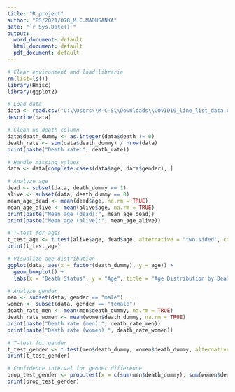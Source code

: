 ```yaml
---
title: "R_project"
author: "PS/2021/078_M.C.MADUSANKA"
date: "`r Sys.Date()`"
output:
  word_document: default
  html_document: default
  pdf_document: default
---
```

```r
# Clear environment and load librarie
rm(list=ls())
library(Hmisc)
library(ggplot2)

# Load data
data <- read.csv("C:\\Users\\M-C-S\\Downloads\\COVID19_line_list_data.csv")
describe(data)

# Clean up death column
data$death_dummy <- as.integer(data$death != 0)
death_rate <- sum(data$death_dummy) / nrow(data)
print(paste("Death rate:", death_rate))

# Handle missing values
data <- data[complete.cases(data$age, data$gender), ]

# Analyze age
dead <- subset(data, death_dummy == 1)
alive <- subset(data, death_dummy == 0)
mean_age_dead <- mean(dead$age, na.rm = TRUE)
mean_age_alive <- mean(alive$age, na.rm = TRUE)
print(paste("Mean age (dead):", mean_age_dead))
print(paste("Mean age (alive):", mean_age_alive))

# T-test for ages
t_test_age <- t.test(alive$age, dead$age, alternative = "two.sided", conf.level = 0.99)
print(t_test_age)

# Visualize age distribution
ggplot(data, aes(x = factor(death_dummy), y = age)) +
  geom_boxplot() +
  labs(x = "Death Status", y = "Age", title = "Age Distribution by Death Status")

# Analyze gender
men <- subset(data, gender == "male")
women <- subset(data, gender == "female")
death_rate_men <- mean(men$death_dummy, na.rm = TRUE)
death_rate_women <- mean(women$death_dummy, na.rm = TRUE)
print(paste("Death rate (men):", death_rate_men))
print(paste("Death rate (women):", death_rate_women))

# T-test for gender
t_test_gender <- t.test(men$death_dummy, women$death_dummy, alternative = "two.sided", conf.level = 0.99)
print(t_test_gender)

# Confidence interval for gender difference
prop_test_gender <- prop.test(x = c(sum(men$death_dummy), sum(women$death_dummy)), n = c(nrow(men), nrow(women)), conf.level = 0.99)
print(prop_test_gender)




```

